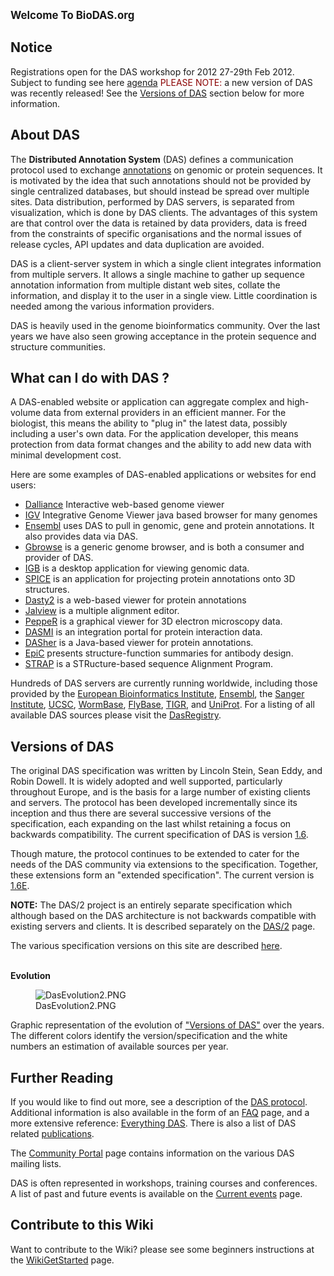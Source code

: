 <big>'''Welcome To BioDAS.org'''</big>

==Notice==
Registrations open for the DAS workshop for 2012 27-29th Feb 2012. Subject to funding see here [http://www.biodas.org/wiki/DASWorkshop2012 agenda]
<span style="color: darkred;">PLEASE NOTE: </span>a new version of DAS was recently released! See the [[#Versions of DAS|Versions of DAS]] section below for more information.

== About DAS ==

The <b>Distributed Annotation System</b> (DAS) defines a communication protocol used 
to exchange [http://en.wikipedia.org/wiki/Genome_project#Genome_annotation annotations] on genomic or protein sequences. 
It is motivated by the idea that such annotations 
should not be provided by single centralized databases, but should instead be spread 
over multiple sites. Data distribution, performed by DAS servers, is separated
from visualization, which is done by DAS clients. The advantages of this system are that control over the data is retained by data providers, data is freed from the constraints of specific organisations and the normal issues of release cycles, API updates and data duplication are avoided.

DAS is a client-server system in which a single client integrates information from 
multiple servers. It allows a single machine to gather up sequence annotation 
information from multiple distant web sites, collate the information, and display it
to the user in a single view. Little coordination is needed among the various 
information providers.

DAS is heavily used in the genome bioinformatics community. Over the last years we have also
seen growing acceptance in the protein sequence and structure communities.

== What can I do with DAS ? ==

A DAS-enabled website or application can aggregate complex and high-volume data from external providers in an efficient manner. For the biologist, this means the ability to "plug in" the latest data, possibly including a user's own data. For the application developer, this means protection from data format changes and the ability to add new data with minimal development cost.

Here are some examples of DAS-enabled applications or websites for end users:

* [http://www.biodalliance.org/ Dalliance] Interactive web-based genome viewer
* [http://www.broadinstitute.org/igv/ IGV] Integrative Genome Viewer java based browser for many genomes
* [http://www.ensembl.org/info/data/ensembl_das.html Ensembl] uses DAS to pull in genomic, gene and protein annotations. It also provides data via DAS.
* [http://www.gmod.org/gbrowse_installation Gbrowse] is a generic genome browser, and is both a consumer and provider of DAS.
* [http://genoviz.sourceforge.net IGB] is a desktop application for viewing genomic data.
* [http://www.efamily.org.uk/software/dasclients/spice/ SPICE] is an application for projecting protein annotations onto 3D structures.
* [http://www.ebi.ac.uk/dasty/ Dasty2] is a web-based viewer for protein annotations
* [http://www.jalview.org Jalview] is a multiple alignment editor.
* [http://biocomp.cnb.csic.es/das/pepper.jsp PeppeR] is a graphical viewer for 3D electron microscopy data.
* [http://www.dasmi.de DASMI] is an integration portal for protein interaction data.
* [http://dasher.sbc.su.se DASher] is a Java-based viewer for protein annotations.
* [http://bioware.ucd.ie/epic/ EpiC] presents structure-function summaries for antibody design.
* [http://www.bioinformatics.org/strap/ STRAP] is a STRucture-based sequence Alignment Program.

Hundreds of DAS servers are currently running worldwide, including those provided by the [http://www.ebi.ac.uk/ European Bioinformatics Institute], [http://www.ensembl.org/ Ensembl], the [http://www.sanger.ac.uk/ Sanger Institute], [http://genome.ucsc.edu/ UCSC], [http://www.wormbase.org/ WormBase], [http://www.flybase.org/ FlyBase], [http://www.tigr.org/ TIGR], and [http://www.ebi.ac.uk/uniprot-das/ UniProt]. For a listing of all available DAS sources please visit the [[DasRegistry]].

== Versions of DAS ==

The original DAS specification was written by Lincoln Stein, Sean Eddy, and Robin Dowell. It is widely adopted and well supported, particularly throughout Europe, and is the basis for a large number of existing clients and servers. The protocol has been developed incrementally since its inception and thus there are several successive versions of the specification, each expanding on the last whilst retaining a focus on backwards compatibility. The current specification of DAS is version [[DAS1.6|1.6]].

Though mature, the protocol continues to be extended to cater for the needs of the DAS community via extensions to the specification. Together, these extensions form an "extended specification". The current version is [[DAS1.6E|1.6E]].

<b>NOTE:</b> The DAS/2 project is an entirely separate specification which although based on the DAS architecture is not backwards compatible with existing servers and clients. It is described separately on the [[DAS/2]] page.

The various specification versions on this site are described [[DAS specification|here]].

<br>
'''Evolution'''

[[Image:DasEvolution2.PNG]]

Graphic representation of the evolution of [http://www.biotnet.org/training-materials/versions-das "Versions of DAS"] over the years. The different colors identify the version/specification and the white numbers an estimation of available sources per year.

== Further Reading ==

If you would like to find out more, see a description of the [[DAS/1|DAS protocol]]. Additional information is also available in the form of an [[DasFAQ|FAQ]] page, and a more extensive reference: [[Everything DAS]]. There is also a list of DAS related [[DAS_publications|publications]].

The [[BioDAS:Community_Portal|Community Portal]] page contains information on the various DAS mailing lists.

DAS is often represented in workshops, training courses and conferences. A list of past and future events is available on the [[Current events]] page.

== Contribute to this Wiki ==

Want to contribute to the Wiki? please see some beginners instructions at the [[WikiGetStarted]] page.